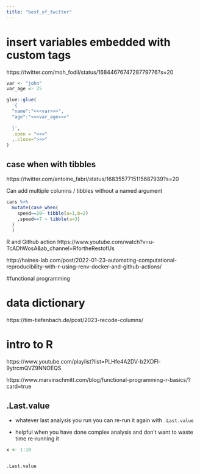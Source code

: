 ```yaml
---
title: "best_of_twitter"
---
```


# insert variables embedded with custom tags
https://twitter.com/moh_fodil/status/1684467674728779776?s=20


```r

var <- "john"
var_age <- 25

glue::glue(
  '{
  "name":"<<<var>>>",
  "age":"<<<var_age>>>"
  
  }',
  .open = "<<<"
  ,.close=">>>"
)


```

## case when with tibbles

https://twitter.com/antoine_fabri/status/1683557715115687939?s=20

Can add multiple columns / tibbles without a named argument

```r
cars %>% 
  mutate(case_when(
    speed==20~ tibble(a=1,b=2)
    ,speed==7 ~ tibble(a=3)
  )
  )

```


R and Github action
https://www.youtube.com/watch?v=u-TcADhWosA&ab_channel=RfortheRestofUs    

http://haines-lab.com/post/2022-01-23-automating-computational-reproducibility-with-r-using-renv-docker-and-github-actions/

#functional programming


# data dictionary

https://tim-tiefenbach.de/post/2023-recode-columns/

# intro to R
https://www.youtube.com/playlist?list=PLHfe4A2DV-b2XDFl-9ytrcmQVZ9NNOEQS


https://www.marvinschmitt.com/blog/functional-programming-r-basics/?card=true

## .Last.value

-   whatever last analysis you run you can re-run it again with `.Last.value`

-   helpful when you have done complex analysis and don't want to waste time re-running it

```r
x <- 1:10


.Last.value
```

